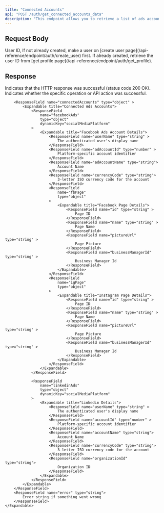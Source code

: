 ```yaml
---
title: "Connected Accounts"
api: "POST /auth/get_connected_accounts_data"
description: "This endpoint allows you to retrieve a list of ads accounts (e.g., Facebook, Instagram, etc.) that are connected to a user's profile on our platform. By specifying the user's unique ID, you can access information about the ads accounts they have linked, enabling you to manage or interact with these accounts for further operations, such as advertising or analytics."
---
```


## Request Body

<ParamField body="userId" type="string" required>
	User ID, If not already created, make a user on [create user
	page](/api-reference/endpoint/auth/create_user) first. If already created,
	retrieve the user ID from [get profile
	page](/api-reference/endpoint/auth/get_profile).
</ParamField>

## Response

<ResponseField name="success" type="boolean">
	Indicates that the HTTP response was successful (status code 200 OK).
</ResponseField>

<ResponseField name="results" type="object" >
	<Expandable title="Results Object">
		<ResponseField name="success" type="boolean" >
			Indicates whether the specific operation or API action was successful.
		</ResponseField>

    	<ResponseField name="connectedAccounts" type="object" >
    		<Expandable title="Connected Ads Accounts">
    			<ResponseField
    				name="facebookAds"
    				type="object"
    				dynamicKey="socialMediaPlatform"
    			>
    				<Expandable title="Facebook Ads Account Details">
    					<ResponseField name="userName" type="string" >
    						The authenticated user's display name
    					</ResponseField>
    					<ResponseField name="adAccountId" type="number" >
    						Platform-specific account identifier
    					</ResponseField>
    					<ResponseField name="adAccountName" type="string">
    						Account Name
    					</ResponseField>
    					<ResponseField name="currencyCode" type="string">
    						3-letter ISO currency code for the account
    					</ResponseField>
    					<ResponseField
    						name="fbPage"
    						type="object"
    					>
    						<Expandable title="Facebook Page Details">
    							<ResponseField name="id" type="string" >
    								Page ID
    							</ResponseField>
    							<ResponseField name="name" type="string" >
    								Page Name
    							</ResponseField>
    							<ResponseField name="pictureUrl" type="string" >
    								Page Picture
    							</ResponseField>
    							<ResponseField name="businessManagerId" type="string" >
    								Business Manager Id
    							</ResponseField>
    						</Expandable>
    					</ResponseField>
    					<ResponseField
    						name="igPage"
    						type="object"
    					>
    						<Expandable title="Instagram Page Details">
    							<ResponseField name="id" type="string" >
    								Page ID
    							</ResponseField>
    							<ResponseField name="name" type="string" >
    								Page Name
    							</ResponseField>
    							<ResponseField name="pictureUrl" type="string" >
    								Page Picture
    							</ResponseField>
    							<ResponseField name="businessManagerId" type="string" >
    								Business Manager Id
    							</ResponseField>
    						</Expandable>
    					</ResponseField>
    				</Expandable>
    			</ResponseField>

    			<ResponseField
    				name="linkedinAds"
    				type="object"
    				dynamicKey="socialMediaPlatform"
    			>
    				<Expandable title="Linkedin Details">
    					<ResponseField name="userName" type="string" >
    						The authenticated user's display name
    					</ResponseField>
    					<ResponseField name="accountId" type="number" >
    						Platform-specific account identifier
    					</ResponseField>
    					<ResponseField name="accountName" type="string">
    						Account Name
    					</ResponseField>
    					<ResponseField name="currencyCode" type="string">
    						3-letter ISO currency code for the account
    					</ResponseField>
    					<ResponseField name="organizationId" type="string">
    						Organization ID
    					</ResponseField>
    				</Expandable>
    			</ResponseField>
    		</Expandable>
    	</ResponseField>
    	<ResponseField name="error" type="string">
    		Error string if something went wrong
    	</ResponseField>
    </Expandable>

</ResponseField>
